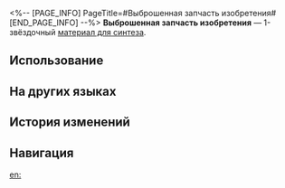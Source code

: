 <%-- [PAGE_INFO]
PageTitle=#Выброшенная запчасть изобретения#
[END_PAGE_INFO] --%>
{{Предмет Инфобокс
|id          = 180008
|Изображение = Предмет Выброшенная запчасть изобретения.png
|Тип         = Материал для синтеза
|Инвентарь   = Другие материалы
|Редкость    = 1
|Эффект      = 
|Описание    = Материал для синтеза уровня 1
|Источник1   = [[Награды за поручения]]
|Источник2   = [[Лавка старьёвщика]]
|Источник3   = [[Чашелист (золотой)]]
}}
{{Описание|Для стороннего наблюдателя это просто мусор, для ремесленника - остатки материалов, для переработчика - кредиты. Только опытные мастера, которые по-настоящему понимают искусство изобретательности, могут разглядеть ценные сокровища в том, что другие считают мусором.<br /><br />''«Говорят, что во время "Великого испытания мастера горнила", чтобы бросить вызов господину Инсину, они дали ему кучу бракованных изделий и мусора. Но, потратив день и ночь, он создал механического льва, который двигался как живой».''}}
'''Выброшенная запчасть изобретения''' — 1-звёздочный [[Материалы для синтеза|материал для синтеза]].

==Использование==
{{Используется в создании}}

==На других языках==
{{На других языках
|en   = Discarded Ingenium Parts
|zhs  = 废弃机巧零件
|zht  = 廢棄機巧零件
|ja   = 廃棄された機巧部品
|ko   = 폐기된 기교 부속품
|es   = Componentes mecánicos abandonados
|fr   = Pièces d'ingéniosité jetées
|ru   = Выброшенная запчасть изобретения
|th   = Discarded Ingenium Parts
|vi   = Linh Kiện Máy Móc Bỏ
|de   = Ausrangierte Ingeniumsteile
|id   = Discarded Ingenium Parts
|pt   = Partes de Engenho Descartadas
}}

==История изменений==
{{История изменений|3.5}}

==Навигация==
{{Материалы синтеза Навбокс}}

[[en:]]